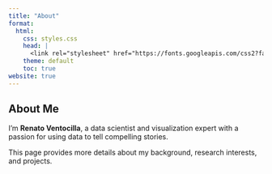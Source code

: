 ```yaml
---
title: "About"
format:
  html:
    css: styles.css
    head: |
      <link rel="stylesheet" href="https://fonts.googleapis.com/css2?family=Roboto:wght@400;700&display=swap">
    theme: default
    toc: true
website: true
---
```


## About Me

I’m **Renato Ventocilla**, a data scientist and visualization expert with a passion for using data to tell compelling stories.

This page provides more details about my background, research interests, and projects.